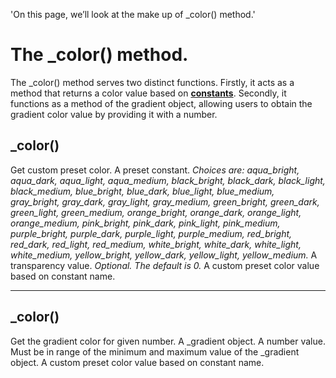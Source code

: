   'On this page, we’ll look at the make up of _color() method.'

# The _color() method.
The _color() method serves two distinct functions. Firstly, it acts as a method that returns a 
color value based on **[constants](/colors#constants)**. Secondly, it functions as a method of the gradient object, 
allowing users to obtain the gradient color value by providing it with a number.

## _color()
Get custom preset color.
<Properties>
  <Property name="this" type="string">
    A preset constant. _Choices are: 
    aqua_bright, aqua_dark, aqua_light, aqua_medium, 
    black_bright, black_dark, black_light, black_medium,
    blue_bright, blue_dark, blue_light, blue_medium,
    gray_bright, gray_dark, gray_light, gray_medium,
    green_bright, green_dark, green_light, green_medium,
    orange_bright, orange_dark, orange_light, orange_medium,
    pink_bright, pink_dark, pink_light, pink_medium,
    purple_bright, purple_dark, purple_light, purple_medium,
    red_bright, red_dark, red_light, red_medium,
    white_bright, white_dark, white_light, white_medium,
    yellow_bright, yellow_dark, yellow_light, yellow_medium._
  </Property>
  <Property name="transp" type="float">
    A transparency value. _Optional. The default is 0._
  </Property>
  <Property name="returns" type="color">
    A custom preset color value based on constant name.
  </Property>
</Properties>

---

## _color()
Get the gradient color for given number.
<Properties>
  <Property name="this" type="_gradient">
    A _gradient object.
  </Property>
  <Property name="num" type="float">
    A number value. Must be in range of the minimum and maximum value of the _gradient object.
  </Property>
  <Property name="returns" type="color">
    A custom preset color value based on constant name.
  </Property>
</Properties>